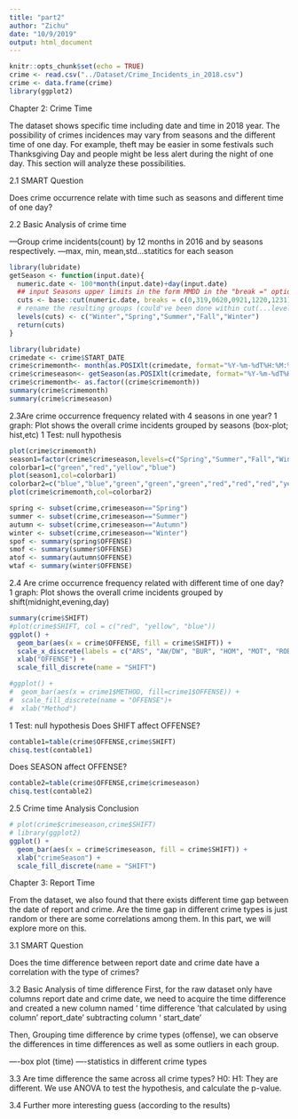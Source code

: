 ```yaml
---
title: "part2"
author: "Zichu"
date: "10/9/2019"
output: html_document
---
```


```r
knitr::opts_chunk$set(echo = TRUE)
crime <- read.csv("../Dataset/Crime_Incidents_in_2018.csv")
crime <- data.frame(crime)
library(ggplot2)
```


Chapter 2: Crime Time

The dataset shows specific time including date and time in 2018 year. The possibility of crimes incidences may vary from seasons and the different time of one day. For example, theft may be easier in some festivals such Thanksgiving Day and people might be less alert during the night of one day. This section will analyze these possibilities.


2.1 SMART Question

Does crime occurrence relate with time such as seasons and different time of one day?

2.2 Basic Analysis of crime time

—Group crime incidents(count) by 12 months in 2016 and by seasons respectively.
—max, min, mean,std…statitics for each season
```r
library(lubridate)
getSeason <- function(input.date){
  numeric.date <- 100*month(input.date)+day(input.date)
  ## input Seasons upper limits in the form MMDD in the "break =" option:
  cuts <- base::cut(numeric.date, breaks = c(0,319,0620,0921,1220,1231)) 
  # rename the resulting groups (could've been done within cut(...levels=) if "Winter" wasn't double
  levels(cuts) <- c("Winter","Spring","Summer","Fall","Winter")
  return(cuts)
}
```


```r
library(lubridate)
crimedate <- crime$START_DATE
crime$crimemonth<- month(as.POSIXlt(crimedate, format="%Y-%m-%dT%H:%M:%S.000Z"))
crime$crimeseason<- getSeason(as.POSIXlt(crimedate, format="%Y-%m-%dT%H:%M:%S.000Z"))
crime$crimemonth<- as.factor((crime$crimemonth))
summary(crime$crimemonth)
summary(crime$crimeseason)
```

2.3Are crime occurrence frequency related with 4 seasons in one year?
1 graph:
Plot shows the overall crime incidents grouped by seasons (box-plot; hist,etc)
1 Test: null hypothesis
```r
plot(crime$crimemonth)
season1=factor(crime$crimeseason,levels=c("Spring","Summer","Fall","Winter"))
colorbar1=c("green","red","yellow","blue")
plot(season1,col=colorbar1)
colorbar2=c("blue","blue","green","green","green","red","red","red","yellow","yellow","yellow","blue")
plot(crime$crimemonth,col=colorbar2)

```

```r
spring <- subset(crime,crimeseason=="Spring")
summer <- subset(crime,crimeseason=="Summer")
autumn <- subset(crime,crimeseason=="Autumn")
winter <- subset(crime,crimeseason=="Winter")
spof <- summary(spring$OFFENSE)
smof <- summary(summer$OFFENSE)
atof <- summary(autumn$OFFENSE)
wtaf <- summary(winter$OFFENSE)
```




2.4 Are crime occurrence frequency related with different time of one day?
1 graph:
Plot shows the overall crime incidents grouped by shift(midnight,evening,day) 
```r
summary(crime$SHIFT)
#plot(crime$SHIFT, col = c("red", "yellow", "blue"))
ggplot() + 
  geom_bar(aes(x = crime$OFFENSE, fill = crime$SHIFT)) + 
  scale_x_discrete(labels = c("ARS", "AW/DW", "BUR", "HOM", "MOT", "ROB", "SA", "TF/A", "T/O")) +
  xlab("OFFENSE") +
  scale_fill_discrete(name = "SHIFT")

#ggplot() +
#  geom_bar(aes(x = crime1$METHOD, fill=crime1$OFFENSE)) +
#  scale_fill_discrete(name = "OFFENSE")+
#  xlab("Method")
```

1 Test: null hypothesis
Does SHIFT affect OFFENSE?
```r
contable1=table(crime$OFFENSE,crime$SHIFT)
chisq.test(contable1)
```

Does SEASON affect OFFENSE?
```r
contable2=table(crime$OFFENSE,crime$crimeseason)
chisq.test(contable2)
```



2.5 Crime time Analysis Conclusion
```r
# plot(crime$crimeseason,crime$SHIFT)
# library(ggplot2)
ggplot() + 
  geom_bar(aes(x = crime$crimeseason, fill = crime$SHIFT)) +
  xlab("crimeSeason") +
  scale_fill_discrete(name = "SHIFT")
```

Chapter 3: Report Time

From the dataset, we also found that there exists different time gap between the date of report and crime. Are the time gap in different crime types is just random or there are some correlations among them. In this part, we will explore more on this.

3.1 SMART Question

Does the time difference between report date and crime date have a correlation with the type of crimes?

3.2 Basic Analysis of time difference
First, for the raw dataset only have columns report date and crime date, we need to acquire the time difference and created a new column named ‘ time difference ’that calculated by using column’ report_date’ subtracting column ‘ start_date’

Then, Grouping time difference by crime types  (offense), we can observe the differences in time differences as well as some outliers in each group.

—-box plot (time)
—-statistics in different crime types

3.3 Are time difference the same across all crime types?
H0:
H1: They are different.
We use ANOVA to test the hypothesis, and calculate the p-value.

3.4 Further more interesting guess (according to the results)
